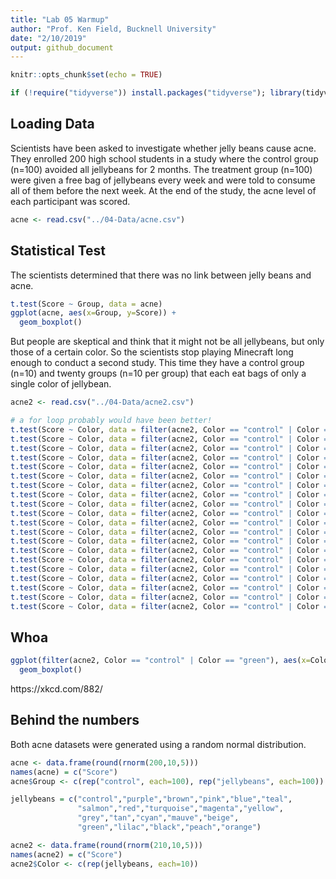 ```yaml
---
title: "Lab 05 Warmup"
author: "Prof. Ken Field, Bucknell University"
date: "2/10/2019"
output: github_document
---
```


```r
knitr::opts_chunk$set(echo = TRUE)
```

```r
if (!require("tidyverse")) install.packages("tidyverse"); library(tidyverse)
```

## Loading Data

Scientists have been asked to investigate whether jelly beans cause acne. 
They enrolled 200 high school students in a study where the control group (n=100) avoided all jellybeans for 2 months.
The treatment group (n=100) were given a free bag of jellybeans every week and were told to consume all of them before the next week.
At the end of the study, the acne level of each participant was scored.

```r
acne <- read.csv("../04-Data/acne.csv")
```

## Statistical Test

The scientists determined that there was no link between jelly beans and acne.

```r
t.test(Score ~ Group, data = acne)
ggplot(acne, aes(x=Group, y=Score)) + 
  geom_boxplot()
```

But people are skeptical and think that it might not be all jellybeans, but only those of a certain color.
So the scientists stop playing Minecraft long enough to conduct a second study. 
This time they have a control group (n=10) and twenty groups (n=10 per group) that each eat bags of only a single color of jellybean.

```r
acne2 <- read.csv("../04-Data/acne2.csv")

# a for loop probably would have been better!
t.test(Score ~ Color, data = filter(acne2, Color == "control" | Color == "purple"))
t.test(Score ~ Color, data = filter(acne2, Color == "control" | Color == "brown"))
t.test(Score ~ Color, data = filter(acne2, Color == "control" | Color == "pink"))
t.test(Score ~ Color, data = filter(acne2, Color == "control" | Color == "blue"))
t.test(Score ~ Color, data = filter(acne2, Color == "control" | Color == "teal"))
t.test(Score ~ Color, data = filter(acne2, Color == "control" | Color == "salmon"))
t.test(Score ~ Color, data = filter(acne2, Color == "control" | Color == "red"))
t.test(Score ~ Color, data = filter(acne2, Color == "control" | Color == "turquoise"))
t.test(Score ~ Color, data = filter(acne2, Color == "control" | Color == "magenta"))
t.test(Score ~ Color, data = filter(acne2, Color == "control" | Color == "yellow"))
t.test(Score ~ Color, data = filter(acne2, Color == "control" | Color == "grey"))
t.test(Score ~ Color, data = filter(acne2, Color == "control" | Color == "tan"))
t.test(Score ~ Color, data = filter(acne2, Color == "control" | Color == "cyan"))
t.test(Score ~ Color, data = filter(acne2, Color == "control" | Color == "green"))
t.test(Score ~ Color, data = filter(acne2, Color == "control" | Color == "mauve"))
t.test(Score ~ Color, data = filter(acne2, Color == "control" | Color == "beige"))
t.test(Score ~ Color, data = filter(acne2, Color == "control" | Color == "lilac"))
t.test(Score ~ Color, data = filter(acne2, Color == "control" | Color == "black"))
t.test(Score ~ Color, data = filter(acne2, Color == "control" | Color == "peach"))
t.test(Score ~ Color, data = filter(acne2, Color == "control" | Color == "orange"))
```

## Whoa

```r
ggplot(filter(acne2, Color == "control" | Color == "green"), aes(x=Color, y=Score)) + 
  geom_boxplot()
```

https://xkcd.com/882/

## Behind the numbers

Both acne datasets were generated using a random normal distribution.
```r
acne <- data.frame(round(rnorm(200,10,5)))
names(acne) = c("Score")
acne$Group <- c(rep("control", each=100), rep("jellybeans", each=100))

jellybeans = c("control","purple","brown","pink","blue","teal",
               "salmon","red","turquoise","magenta","yellow",
               "grey","tan","cyan","mauve","beige",
               "green","lilac","black","peach","orange")

acne2 <- data.frame(round(rnorm(210,10,5)))
names(acne2) = c("Score")
acne2$Color <- c(rep(jellybeans, each=10))
```

  
  